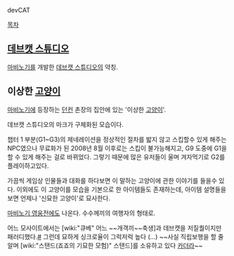 devCAT

[[목차]]
== [[데브캣 스튜디오]] ==
[[마비노기]]를 개발한 [[데브캣 스튜디오]]의 약칭.


== 이상한 [[고양이]] ==
[[마비노기]]에 등장하는 [[던컨]] 촌장의 집안에 있는 '이상한 [[고양이]]'.

데브캣 스튜디오의 마크가 구체화된 모습이다.

챕터 1 부분(G1~G3)의 제네레이션을 정상적인 절차를 밟지 않고 스킵할수 있게 해주는 NPC였으나 무료화가 된 2008년 8월 이후로는 스킵이 불가능해지고, G9 도중에 G1을 할 수 있게 해주는 걸로 바뀌었다. 그렇기 때문에 많은 유저들이 울며 겨자먹기로 G2를 플레이하고있다.

가끔씩 게임상 인물들과 대화를 하다보면 이 말하는 고양이에 관한 이야기를 들을수 있다.
이외에도 이 고양이를 모습을 기본으로 한 아이템들도 존재하는데, 아이템 설명들을 보면 언제나 '신묘한 고양이'로 묘사한다.

[[마비노기 영웅전]]에도 나온다. 수수께끼의 여행자의 형태로.


 
어느 모사이트에서는 [wiki:"큐베" 어느 ~~개객끼~~축생]과 데브캣을 저질퀄이지만 패러디했다.[http://blogfiles.naver.net/20110224_206/losd1s_1298477369211AQUzX_PNG/C1A6B8F1_BEF8C0BD_losd1s.png #]
그런데 묘하게 싱크로율이 그럭저럭 높다 (...)
~~사실 직립보행을 할 줄 알며 [wiki:"스탠드(죠죠의 기묘한 모험)" 스탠드]를 소유하고 있다 [http://cafe.naver.com/mabinogidsg/58438 카더라]~~
